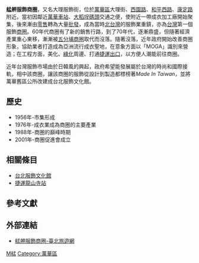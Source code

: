 '''艋舺服飾商圈'''，又名大理服飾街，位於[[萬華區|萬華區]]大理街、[[西園路|西園路]]、[[和平西路|和平西路]]、[[康定路_(台北市)|康定路]]附近。當初因鄰近[[萬華車站|萬華車站]]、[[大稻埕碼頭|大稻埕碼頭]]交通之便，使附近一帶成衣加工廠開始聚集，後來漸由[[零售|零售]]轉為大量[[批發|批發]]，成為當時[[北台灣|北台灣]]的服飾業重鎮，亦為[[台灣|台灣]]第一個服飾[[商圈|商圈]]。60年代商圈有了新的銷售行路，到了70年代，逐漸鼎盛，但隨著經濟產業重心東移，漸漸被[[五分埔|五分埔商圈]]取代而沒落。隨著沒落，近年政府開始改善商圈形象，協助業者打造成為亞洲流行成衣聖地，在意象方面以「MOGA」識別來營造；在工程方面，美化、[[綠化|綠化]]周邊、打通[[捷運|捷運]][[出口|出口]]，以方便人潮能前往商圈。

近年台灣服飾市場由於日韓風的興起，政府希望能發展屬於台灣的時尚和國際接軌，相中該商圈，讓該商圈的服飾從設計到製造都標榜著''Made In Taiwan''，並將萬華舊區公所改建成台北服飾文化館。

==歷史==
*1956年-市集形成
*1976年-成衣業成為商圈的主要產業
*1988年-商圈的巔峰時期
*2001年-商圈促進會成立

==相關條目==
*[[台北服飾文化館|台北服飾文化館]]
*[[捷運龍山寺站|捷運龍山寺站]]

==參考文獻==
{{reflist}}

==外部連結==
*[https://web.archive.org/web/20190819144219/https://www.travel.taipei/zh-tw/attraction/details/1584 艋舺服飾商圈-臺北旅遊網]

{{台北市商圈}}

[[Category:台北市歷史|M艋]]
[[Category:萬華區|Category:萬華區]]